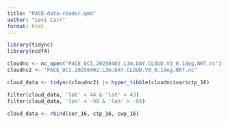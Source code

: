 ```yaml
---
title: "PACE-data-reader.qmd"
author: "Levi Carr"
format: html
---
```


```r
library(tidync)
library(ncdf4)
```
```r
cloudnc <- nc_open("PACE_OCI.20250402.L3m.DAY.CLOUD.V3_0.1deg.NRT.nc")
cloudnc2 <- "PACE_OCI.20250402.L3m.DAY.CLOUD.V3_0.1deg.NRT.nc"
```


```r
cloud_data <- tidync(cloudnc2) |> hyper_tibble(cloudnc$var$ctp_16)
```

```r
filter(cloud_data, 'lat' < 44 & 'lat' > 43)
filter(cloud_data, 'lon' < -90 & 'lon' > -80)
```

```r
cloud_data <- rbind(cer_16, ctp_16, cwp_16)
```






